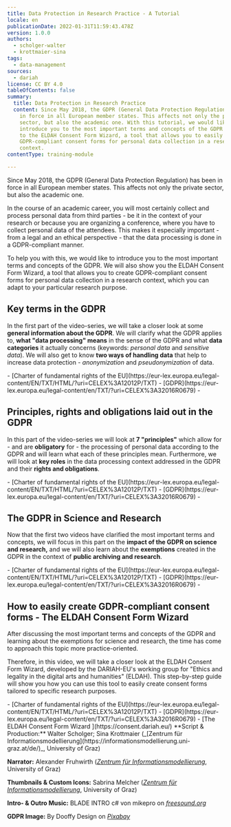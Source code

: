 ```yaml
---
title: Data Protection in Research Practice - A Tutorial
locale: en
publicationDate: 2022-01-31T11:59:43.478Z
version: 1.0.0
authors:
  - scholger-walter
  - krottmaier-sina
tags:
  - data-management
sources:
  - dariah
license: CC BY 4.0
tableOfContents: false
summary:
  title: Data Protection in Research Practice
  content: Since May 2018, the GDPR (General Data Protection Regulation) has been
    in force in all European member states. This affects not only the private
    sector, but also the academic one. With this tutorial, we would like to
    introduce you to the most important terms and concepts of the GDPR and also
    to the ELDAH Consent Form Wizard, a tool that allows you to easily create
    GDPR-compliant consent forms for personal data collection in a research
    context.
contentType: training-module

---
```

Since May 2018, the GDPR (General Data Protection Regulation) has been in force in all European member states. This affects not only the private sector, but also the academic one. 

In the course of an academic career, you will most certainly collect and process personal data from third parties - be it in the context of your research or because you are organizing a conference, where you have to collect personal data of the attendees. This makes it especially important - from a legal and an ethical perspective - that the data processing is done in a GDPR-compliant manner. 

To help you with this, we would like to introduce you to the most important terms and concepts of the GDPR. We will also show you the ELDAH Consent Form Wizard, a tool that allows you to create GDPR-compliant consent forms for personal data collection in a research context, which you can adapt to your particular research purpose.

## Key terms in the GDPR

In the first part of the video-series, we will take a closer look at some **general information about the GDPR**. We will clarify what the GDPR applies to, **what "data processing" means** in the sense of the GDPR and what **data categories** it actually concerns (keywords: _personal data_ and _sensitive data_). We will also get to know **two ways of handling data** that help to increase data protection - _anonymization_ and _pseudonymization_ of data.  

<VideoCard provider="youtube" id="m_YpSB6Sw08" title="Key terms of the GDPR" subtitle="Click here to view" image="images/ytthumbnail1.jpg" />

<SideNote type="tip" title="Useful material ">
- [Charter of fundamental rights of the EU](https://eur-lex.europa.eu/legal-content/EN/TXT/HTML/?uri=CELEX%3A12012P/TXT) 
- [GDPR](https://eur-lex.europa.eu/legal-content/en/TXT/?uri=CELEX%3A32016R0679)
- <Download url="images/data-protection-in-research-practice-i-key-terms.pptx" title="Slides used in this video" />
</SideNote>

## Principles, rights and obligations laid out in the GDPR

In this part of the video-series we will look at **7 "principles"** which allow for - and are **obligatory** for - the processing of personal data according to the GDPR and will learn what each of these principles mean. Furthermore, we will look at **key roles** in the data processing context addressed in the GDPR and their **rights and obligations**. _<Download url="images/data-protection-in-research-practice-ii-principles-rights-and-responsibilities.pptx" title="(Click here to download the slides used in the video) " />_

<VideoCard provider="youtube" id="SxnSk08Vnkg" title="Principles, rights and responsibilities " subtitle="Click here to view" image="images/ytthumbnail2.jpg" startTime="2" />

<SideNote type="tip" title="Useful material ">
- [Charter of fundamental rights of the EU](https://eur-lex.europa.eu/legal-content/EN/TXT/HTML/?uri=CELEX%3A12012P/TXT) 
- [GDPR](https://eur-lex.europa.eu/legal-content/en/TXT/?uri=CELEX%3A32016R0679)
- <Download url="images/data-protection-in-research-practice-ii-principles-rights-and-responsibilities.pptx" title="Slides used in this video" />
</SideNote>

## The GDPR in Science and Research

Now that the first two videos have clarified the most important terms and concepts, we will focus in this part on the **impact of the GDPR on science and research,** and we will also learn about the **exemptions** created in the GDPR in the context of **public archiving and research**. _<Download url="images/data-protection-in-research-practice-iii-the-gdpr-in-science-and-research-.pptx" title="(Click here to download the slides used in the video)" />_

<VideoCard provider="youtube" id="AcvF95VcXHY" title="The GDPR in science and research" subtitle="Click here to view" image="images/ytthumbnailiii.jpg" />

<SideNote type="tip" title="Useful material">
- [Charter of fundamental rights of the EU](https://eur-lex.europa.eu/legal-content/EN/TXT/HTML/?uri=CELEX%3A12012P/TXT) 
- [GDPR](https://eur-lex.europa.eu/legal-content/en/TXT/?uri=CELEX%3A32016R0679)
- <Download url="images/data-protection-in-research-practice-iii-the-gdpr-in-science-and-research-.pptx" title="Slides used in this video " />
</SideNote>

## How to easily create GDPR-compliant consent forms - The ELDAH Consent Form Wizard

After discussing the most important terms and concepts of the GDPR and learning about the exemptions for science and research, the time has come to approach this topic more practice-oriented.

Therefore, in this video, we will take a closer look at the ELDAH Consent Form Wizard, developed by the DARIAH-EU's working group for "Ethics and legality in the digital arts and humanities" (ELDAH). This step-by-step guide will show you how you can use this tool to easily create consent forms tailored to specific research purposes. 

<VideoCard provider="youtube" id="2DqkFEjoHXc" title="The ELDAH consent form wizard" subtitle="Click here to view" image="images/ytthumbnailiv.jpg" />

<SideNote type="tip" title="Useful material ">
- [Charter of fundamental rights of the EU](https://eur-lex.europa.eu/legal-content/EN/TXT/HTML/?uri=CELEX%3A12012P/TXT) 
- [GDPR](https://eur-lex.europa.eu/legal-content/en/TXT/?uri=CELEX%3A32016R0679)
- [The ELDAH Consent Form Wizard ](https://consent.dariah.eu/)
</SideNote>

<SideNote type="info" title="Video-series details ">
**Script & Production:**
Walter Scholger; Sina Krottmaier (_[Zentrum für Informationsmodellierung](https://informationsmodellierung.uni-graz.at/de/)_, University of Graz) 

**Narrator:**
Alexander Fruhwirth (_[Zentrum für Informationsmodellierung](https://informationsmodellierung.uni-graz.at/de/)_, University of Graz) 

**Thumbnails & Custom Icons:** Sabrina Melcher (_[Zentrum für Informationsmodellierung](https://informationsmodellierung.uni-graz.at/de/)_, University of Graz) 

**Intro- & Outro Music:** BLADE INTRO c# von mikepro on _[freesound.org ](https://freesound.org/people/mikepro/sounds/438921/)_

**GDPR Image:** By Dooffy Design on _[Pixabay](https://pixabay.com/illustrations/gdpr-castle-protection-privacy-3285252/)_
</SideNote>